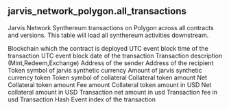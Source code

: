 ## jarvis_network_polygon.all_transactions 
Jarvis Network Synthereum transactions on Polygon across all contracts and versions. This table will load all synthereum activities downstream.


<ParamField path="blockchain">
Blockchain which the contract is deployed
</ParamField>
<ParamField path="evt_block_time">
UTC event block time of the transaction
</ParamField>
<ParamField path="block_date">
UTC event block date of the transaction
</ParamField>
<ParamField path="action">
Transaction description (Mint,Redeem,Exchange)
</ParamField>
<ParamField path="user">
Address of the sender
</ParamField>
<ParamField path="recipient">
Address of the recipient
</ParamField>
<ParamField path="jfiat_token_symbol">
Token symbol of jarvis synthetic currency
</ParamField>
<ParamField path="jfiat_token_amount">
Amount of jarvis synthetic currency token
</ParamField>
<ParamField path="collateral_symbol">
Token symbol of collateral
</ParamField>
<ParamField path="collateral_token_amount,">
Collateral token amount
</ParamField>
<ParamField path="net_collateral_amount">
Net Collateral token amount
</ParamField>
<ParamField path="fee_amount">
Fee amount
</ParamField>
<ParamField path="collateral_token_amount_usd">
Collateral token amount in USD
</ParamField>
<ParamField path="net_collateral_amount_usd">
Net collateral amount in USD
</ParamField>
<ParamField path="net_amount_usd">
Transaction net amount in usd
</ParamField>
<ParamField path="fee_amount_usd">
Transaction fee in usd
</ParamField>
<ParamField path="evt_tx_hash">
Transaction Hash
</ParamField>
<ParamField path="evt_index">
Event index of the transaction
</ParamField>
